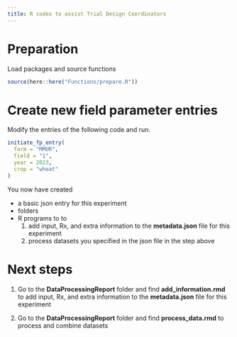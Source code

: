 ```yaml
---
title: R codes to assist Trial Design Coordinators
---
```


# Preparation

Load packages and source functions

```r
source(here::here("Functions/prepare.R"))
```

# Create new field parameter entries

Modify the entries of the following code and run.

```r
initiate_fp_entry(
  farm = "MMUR",
  field = "1",
  year = 2023,
  crop = "wheat"
)
```

You now have created 

+ a basic json entry for this experiment
+ folders 
+ R programs to to 
  1. add input, Rx, and extra information to the **metadata.json** file for this experiment
  2. process datasets you specified in the json file in the step above

# Next steps

1. Go to the **DataProcessingReport** folder and find **add_information.rmd** to add input, Rx, and extra information to the **metadata.json** file for this experiment 

2. Go to the **DataProcessingReport** folder and find **process_data.rmd** to process and combine datasets 

